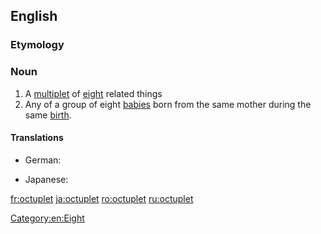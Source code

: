 ==English==

===Etymology===
{{rfe|lang=en}}

===Noun===
{{en-noun}}

# A [[multiplet]] of [[eight]] related things
# Any of a group of eight [[baby|babies]] born from the same mother during the same [[birth]].

====Translations====
{{trans-top|one of eight babies born at the same birth}}
* German: {{t|de|Achtling|m}}
{{trans-mid}}
* Japanese: {{t+|ja|八つ子|tr=yatsugo|sc=Jpan}}
{{trans-bottom}}

[[Category:en:Eight]]

[[fr:octuplet]]
[[ja:octuplet]]
[[ro:octuplet]]
[[ru:octuplet]]